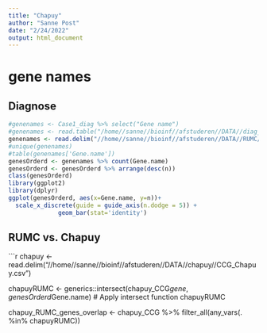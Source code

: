 ```yaml
---
title: "Chapuy"
author: "Sanne Post"
date: "2/24/2022"
output: html_document
---
```


# gene names
## Diagnose

```r
#genenames <- Case1_diag %>% select("Gene name")
#genenames <- read.table("/home//sanne//bioinf//afstuderen//DATA//diag_GeneNames.csv", header = TRUE)
genenames <- read.delim("//home//sanne//bioinf//afstuderen//DATA//RUMC//diag_GeneNames.csv")
#unique(genenames)
#table(genenames['Gene.name'])
genesOrderd <- genenames %>% count(Gene.name)
genesOrderd <- genesOrderd %>% arrange(desc(n))
class(genesOrderd)
library(ggplot2)
library(dplyr)
ggplot(genesOrderd, aes(x=Gene.name, y=n))+
  scale_x_discrete(guide = guide_axis(n.dodge = 5)) +
              geom_bar(stat='identity')
```

## RUMC vs. Chapuy
```r
chapuy <- read.delim("//home//sanne//bioinf//afstuderen//DATA//chapuy//CCG_Chapuy.csv")

chapuyRUMC <- generics::intersect(chapuy_CCG$gene, genesOrderd$Gene.name)  # Apply intersect function
chapuyRUMC

chapuy_RUMC_genes_overlap <- chapuy_CCG %>% filter_all(any_vars(. %in% chapuyRUMC))

